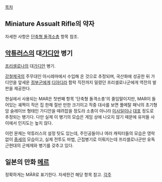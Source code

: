 [[목차]]
== Miniature Assualt Rifle의 약자 ==
자세한 사항은 [[단축형 돌격소총]] 항목 참조.

== [[악튜러스]]의 대[[가디안(악튜러스)|가디안]] 병기 ==
[[프리셀로나]]의 대[[가디안(악튜러스)|가디안]] 병기.

[[강철제국]]의 주무대인 아시레마에서 수입해 온 것으로 추정되며, 국산화에 성공한 뒤 가디안을 앞세운 [[정부군]]에게 [[디아디라]] 함락 직전까지 밀렸던 프리셀로나군에게 역전의 발판을 제공한다.

현실에서 사용되는 MAR은 첫번째 항목 '단축형 돌격소총'의 줄임말이지만, MAR이 들어있는 궤짝이 작은 집 한채 절반 만한 크기이고 작중 대사를 보면 풀메탈 패닉의 초기형 암 슬레이브 형태인 가디안을 때려잡을 정도라 소총이 아니라 [[미사일]]이나 [[대포]] 정도로 추정되는 병기다. 다만 실제 이 병기의 모습은 게임 상에 나오지 않기 때문에 유저들 사이에서 인지도는 높지 않다.

이런 문제는 악튜러스의 설정 탓도 있는데, 주인공들이나 여러 캐릭터들의 모습은 영락없이 [[중세]]의 모습이고, 실제 전투도 마법, 근접병기로 이뤄지는데 프리셀로나군만 유독 근현대의 군체제와 병기를 갖추고 있다.

== 일본의 만화 [[메르]] ==
정확하게는 MÄR로 표기한다. 자세한건 해당 항목 참고.
[[각주]]

